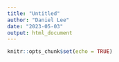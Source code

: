 ```yaml
---
title: "Untitled"
author: "Daniel Lee"
date: "2023-05-03"
output: html_document
---
```


```r
knitr::opts_chunk$set(echo = TRUE)
```

## 